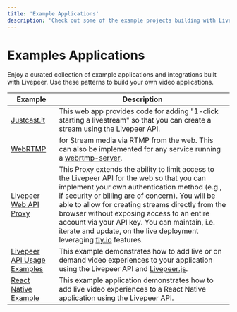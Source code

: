 ```yaml
---
title: 'Example Applications'
description: 'Check out some of the example projects building with Livepeer'
---
```


# Examples Applications

Enjoy a curated collection of example applications and integrations built with Livepeer. Use these patterns to build your own video applications.

| Example                                                                        | Description                                                                                                                                                                                                                                                                                                                                                                                                                                     |
| ------------------------------------------------------------------------------ | ----------------------------------------------------------------------------------------------------------------------------------------------------------------------------------------------------------------------------------------------------------------------------------------------------------------------------------------------------------------------------------------------------------------------------------------------- |
| [Justcast.it](https://github.com/victorges/justcast.it)                        | This web app provides code for adding "1-click starting a livestream" so that you can create a stream using the Livepeer API.                                                                                                                                                                                                                                                                                                                   |
| [WebRTMP](https://github.com/livepeer/webrtmp-sdk)                             | for Stream media via RTMP from the web. This can also be implemented for any service running a [webrtmp-server](https://github.com/livepeer/webrtmp-sdk).                                                                                                                                                                                                                                                                                       |
| [Livepeer Web API Proxy](https://github.com/victorges/livepeer-web-api-proxy)  | This Proxy extends the ability to limit access to the Livepeer API for the web so that you can implement your own authentication method (e.g., if security or billing are of concern). You will be able to allow for creating streams directly from the browser without exposing access to an entire account via your API key. You can maintain, i.e. iterate and update, on the live deployment leveraging [fly.io](https://fly.io/) features. |
| [Livepeer API Usage Examples](https://github.com/livepeer/studio-sample-app)   | This example demonstrates how to add live or on demand video experiences to your application using the Livepeer API and [Livepeer.js](https://livepeerjs.org/).                                                                                                                                                                                                                                                                                 |
| [React Native Example](https://github.com/livepeer/livepeer-demo-react-native) | This example application demonstrates how to add live video experiences to a React Native application using the Livepeer API.                                                                                                                                                                                                                                                                                                                   |
